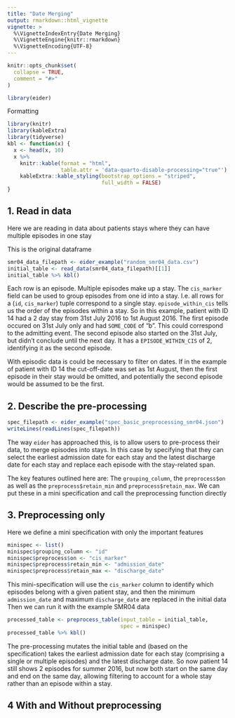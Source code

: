 ```yaml
---
title: "Date Merging"
output: rmarkdown::html_vignette
vignette: >
  %\VignetteIndexEntry{Date Merging}
  %\VignetteEngine{knitr::rmarkdown}
  %\VignetteEncoding{UTF-8}
---
```


```r
knitr::opts_chunk$set(
  collapse = TRUE,
  comment = "#>"
)
```

```r
library(eider)
```

Formatting

```r
library(knitr)
library(kableExtra)
library(tidyverse)
kbl <- function(x) {
  x <- head(x, 10)
  x %>%
    knitr::kable(format = "html",
                 table.attr = 'data-quarto-disable-processing="true"') %>%
    kableExtra::kable_styling(bootstrap_options = "striped",
                              full_width = FALSE)
}
```

## 1. Read in data
Here we are reading in data about patients stays where they can have multiple episodes in one stay

This is the original dataframe
```r
smr04_data_filepath <- eider_example("random_smr04_data.csv")
initial_table <- read_data(smr04_data_filepath)[[1]]
initial_table %>% kbl()
```

Each row is an episode. Multiple episodes make up a stay. The `cis_marker` field can be used to group episodes from one id into a stay. I.e. all rows for a (`id`, `cis_marker`) tuple correspond to a single stay. `episode_within_cis` tells us the order of the episodes within a stay. So in this example, patient with ID 14 had a 2 day stay from 31st July 2016 to 1st August 2016. The first episode occured on 31st July only and had `SOME_CODE` of "b". This could correspond to the admitting event. The second episode also started on the 31st July, but didn't conclude until the next day. It has a `EPISODE_WITHIN_CIS` of 2, identifying it as the second episode. 

With episodic data is could be necessary to filter on dates. If in the example of patient with ID 14 the cut-off-date was set as 1st August, then the first episode in their stay would be omitted, and potentially the second episode would be assumed to be the first. 


## 2. Describe the pre-processing

```r
spec_filepath <- eider_example("spec_basic_preprocessing_smr04.json")
writeLines(readLines(spec_filepath))
```

The way `eider` has approached this, is to allow users to pre-process their data, to merge episodes into stays. In this case by specifying that they can select the earliest admission date for each stay and the latest discharge date for each stay and replace each episode with the stay-related span.

The key features outlined here are: The `grouping_column`, the `preprocess$on` as well as the `preprocess$retain_min` and `preprocess$retain_max`. We can put these in a mini specification and call the preprocessing function directly

## 3. Preprocessing only
Here we define a mini specification with only the important features
```r
minispec <- list()
minispec$grouping_column <- "id"
minispec$preprocess$on <- "cis_marker"
minispec$preprocess$retain_min <- "admission_date"
minispec$preprocess$retain_max <- "discharge_date"
```

This mini-specification will use the `cis_marker` column to identify which episodes belong with a given patient stay, and then the minimum `admission_date` and maximum `discharge_date` are replaced in the initial data
Then we can run it with the example SMR04 data


```r
processed_table <- preprocess_table(input_table = initial_table, 
                                    spec = minispec)
processed_table %>% kbl()
```

The pre-processing mutates the initial table and (based on the specification) takes the earliest admission date for each stay (comprising a single or multiple episodes) and the latest discharge date. So now patient 14 still shows 2 episodes for summer 2016, but now both start on the same day and end on the same day, allowing filtering to account for a whole stay rather than an episode within a stay.

## 4 With and Without preprocessing

